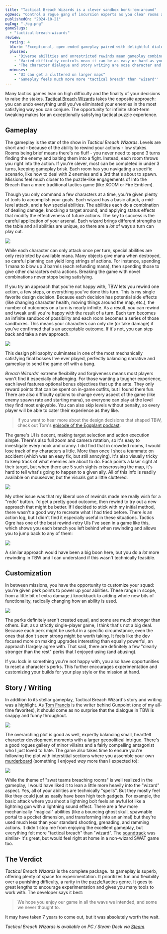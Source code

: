 ```yaml
---
title: "Tactical Breach Wizards is a clever sandbox bonk-'em-around"
ogDesc: "Control a rogue gang of incursion experts as you clear rooms and send people careening through windows."
publishedOn: "2024-10-21"
ogImg: "./og.png"
gameSlugs:
  - "tactical-breach-wizards"
review:
  rating: 4
  blurb: "Exceptional, open-ended gameplay paired with delightful dialogue and story."
  plusses:
    - "Diverse abilities and unrestricted rewinds mean gameplay combinations are limitless"
    - "Varied difficulty controls mean it can be as easy or hard as you want"
    - "The character dialogue and story writing are ooze character and wit"
  minuses:
    - "UI can get a cluttered on larger maps"
    - 'Gameplay feels much more more "tactical breach" than "wizard"'
---
```


Many tactics games lean on high difficulty and the finality of your decisions to raise the stakes. [Tactical Breach Wizards](https://store.steampowered.com/app/1043810/Tactical_Breach_Wizards/) takes the opposite approach: you can undo everything until you've eliminated your enemies in the most satisfying way you can conjure. The opportunity for infinite short-term tweaking makes for an exceptionally satisfying tactical puzzle experience.

<YoutubeEmbed youtubeId="ILThlN_-uGg" />

## Gameplay

The gameplay is the star of the show in _Tactical Breach Wizards_. Levels are short and - because of the ability to rewind your actions - low stakes. Rooms being brief means there's no fluff - you never need to spend 3 turns finding the enemy and baiting them into a fight. Instead, each room throws you right into the action. If you're clever, most can be completed in under 3 turns, keeping gameplay brisk. Each room has you navigating a specific scenario, like how to deal with 2 enemies and a 3rd that's about to spawn. Missions feel much closer to the puzzle-like engagements of <RoundedLink href="/games/into-the-breach/">Into the Breach</RoundedLink> than a more traditional tactics game (like <RoundedLink href="/games/xcom-enemy-unknown/">XCOM</RoundedLink> or <RoundedLink href="/games/fire-emblem-three-houses/">Fire Emblem</RoundedLink>).

Though you only command a few characters at a time, you're given plenty of tools to accomplish your goals. Each wizard has a basic attack, a mid-level attack, and a few special abilities. The abilities each do a combination of dealing damage, knocking a target around, and applying status effects that modify the effectiveness of future actions. The key to success is the careful application of your arsenal. Each wizard brings different strengths to the table and all abilities are unique, so there are a _lot_ of ways a turn can play out.

![](./abilities.png)

While each character can only attack once per turn, special abilities are only restricted by available mana. Many objects give mana when destroyed, so careful planning can yield long strings of actions. For instance, spending 1 mana to blow up 3 barrels (each refunding mana), then spending those to give other characters extra actions. Breaking the game with novel combinations never stops being satisfying.

If you try an approach that you're not happy with, TBW lets you rewind one action, a few steps, or everything you've done this turn. This is my single favorite design decision. Because each decision has potential side effects (like changing character health, moving things around the map, etc.), the number of outcomes on a turn is nearly infinite. As a result, you can rewind and tweak until you're happy with the result of a turn. Each turn becomes an infinite sandbox of possibility and each room becomes a series of those sandboxes. This means your characters can only die (or take damage) if you've confirmed that's an acceptable outcome. If it's not, you can step back and take a new approach.

![](./doctor-strange-all-outcomes.gif)

This design philosophy culminates in one of the most mechanically satisfying final bosses I've ever played, perfectly balancing narrative and gameplay to send the game off with a bang.

_Breach Wizards'_ extreme flexibility and forgiveness means most players won't find it especially challenging. For those wanting a tougher experience, each level features optional bonus objectives that up the ante. They only reward points that can be spent on in-game outfits, but I found them fun. There are also difficulty options to change every aspect of the game (like enemy spawn rate and starting mana), so everyone can play at the level they find most enjoyable. You can also skip levels without penalty, so every player will be able to cater their experience as they like.

> If you want to hear more about the design decisions that shaped TBW, check out Tom's [episode of the Eggplant podcast](https://eggplant.show/43-a-window-into-narrative-systems-with-tom-francis).

The game's UI is decent, making target selection and action execution simple. There's also full zoom and camera rotation, so it's easy to investigate every nook and cranny. I did find that in crowded rooms, I would lose track of my characters a little. More than once I shot a teammate on accident (which was an easy fix, but still annoying). It's also visually tricky to keep track of what enemies are about to do. Each points a laser sight at their target, but when there are 5 such sights crisscrossing the map, it's hard to tell what's going to happen to a given ally. All of this info is readily available on mouseover, but the visuals got a little cluttered.

![](./cluttered.jpg)

My other issue was that my liberal use of rewinds made me really wish for a "redo" button. I'd get a pretty good outcome, then rewind to try out a new approach that might be better. If I decided to stick with my initial method, there wasn't a good way to recreate what I had tried before. There _is_ an action log, but I didn't find it especially useful in these situations. <RoundedLink href="/games/tactics-ogre-reborn/">Tactics Ogre</RoundedLink> has one of the best rewind-retry UIs I've seen in a game like this, which shows you each branch you left behind when rewinding and allows you to jump back to any of them:

![](./tactics-ogre-chariot.jpg)

A similar approach would have been a big boon here, but you do a _lot_ more rewinding in TBW and I can understand if this wasn't technically feasible.

## Customization

In between missions, you have the opportunity to customize your squad: you're given perk points to power up your abilities. These range in scope, from a little bit of extra damage / knockback to adding whole new bits of functionality, radically changing how an ability is used.

![](./perks.png)

The perks definitely aren't created equal, and some are much stronger than others. But, as a strictly single-player game, I think that's not a big deal. Because each perk might be useful in a specific circumstance, even the ones that don't seem strong might be worth taking. It feels like the dev focused more on making upgrades interesting than equally powerful, an approach I largely agree with. That said, there are definitely a few "clearly stronger than the rest" perks that I enjoyed using (and abusing).

If you lock in something you're not happy with, you also have opportunities to reset a character's perks. This further encourages experimentation and customizing your builds for your play style or the mission at hand.

## Story / Writing

In addition to its stellar gameplay, Tactical Breach Wizard's story and writing was a highlight. As [Tom Francis](https://www.pentadact.com/) is the writer behind <RoundedLink href="/games/gunpoint/">Gunpoint</RoundedLink> (one of my all-time favorites), it should come as no surprise that the dialogue in TBW is snappy and funny throughout.

![](./comment.jpg)

The overarching plot is good as well, expertly balancing small, heartfelt character development moments with a larger geopolitical intrigue. There's a good rogues gallery of minor villains and a fairly compelling antagonist who I just loved to hate. The game also takes time to ensure you're following the plot with interstitial sections where you assemble your own [murderboard](https://www.youtube.com/watch?v=wpTFcVQOTqI) (something I enjoyed _way_ more than I expected to):

![](./murderboard.jpg)

While the theme of "swat teams breaching rooms" is well realized in the gameplay, I would have liked it to lean a little more heavily into the "wizard" aspect. Yes, all of your abilities are technically "spells". But they mostly feel like they could just as easily have been high tech gadgets. For example, the basic attack where you shoot a lightning bolt feels an awful lot like a lightning gun with a lightning sound effect. There are a few more mechanically "magical" abilities (like a bouncing ghost skull, spawnable portal to a pocket dimension, and transforming into an animal) but they're used much less than your standard shooting, grenading, and ramming actions. It didn't stop me from enjoying the excellent gameplay, but everything felt more "tactical breach" than "wizard". The [soundtrack](https://robertgregoryarzola.bandcamp.com/album/tactical-breach-wizards-original-game-soundtrack?from=discover_page) was similar- it's great, but would feel right at home in a non-wizard SWAT game too.

## The Verdict

_Tactical Breach Wizards_ is the complete package. Its gameplay is superb, offering plenty of space for experimentation. It prioritizes fun and flexibility over a punishing difficulty, a rarity in the puzzle/tactics genre. It goes to great lengths to encourage experimentation and gives you many tools to work with. The developer says it best:

> We hope you enjoy our game in all the wavs we intended, and some we never thought to.

It may have taken 7 years to come out, but it was absolutely worth the wait.

<ReviewSummary review={props.frontmatter.review} />

_<RoundedLink href="/games/tactical-breach-wizards/">Tactical Breach Wizards</RoundedLink> is available on PC / Steam Deck via [Steam](https://store.steampowered.com/app/1043810/Tactical_Breach_Wizards/)_.
